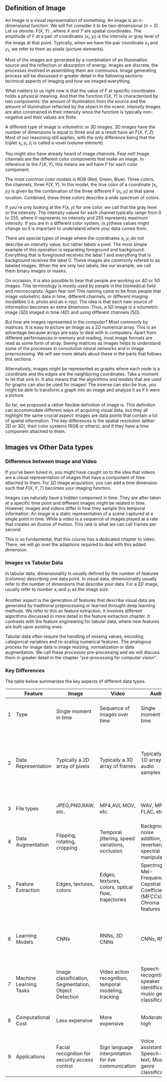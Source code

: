 
<!--

#TODO
add link to next chapters
working some schemes for definition of image
-->

## Definition of Image

An image is a visual representation of something. An image is an n-dimensional function. We will fist consider it to be two-dimensional $(n=2)$. Let us denote: $F(X, Y)$ , where $X$ and $Y$ are spatial coordinates. The amplitude of $F$ at a pair of coordinates $(x_i, y_i)$ is the intensity or gray level of the image at that point. Typically, when we have the pair coordinate $x_1$ and $y_1$, we refer to them as pixels (picture elements).

Most of the images are generated by a combination of an illumination source and the reflection or absorption of energy. Images are discrete, the processes involved in assembling them are continuous. Image generating process will be discussed in greater detail in the following sections: technical aspects of imaging and how we imaged everything. 

What matters to us right now is that the value of $F$ at specific coordinates holds a physical meaning. And that the function $F(X, Y)$ is characterized by two components: the amount of illumination from the source and the amount of illumination reflected by the object in the scene. Intensity images are also constrained in their intensity since the function is typically non-negative and their values are finite. 

A different type of image is volumetric or 3D images. 3D images have the number of dimensions is equal to three and as a result have an $F(X, Y, Z)$. Most of our reasoning still applies, with the only difference being that the triplet $x_i, y_i, z_i$ is called a voxel (volume element).

You might also have already heard of image channels. Fear not! Image channels are the different color components that make an image. In reference to the $F(X,Y)$, this means we will have $F$ for each color component.

The most common color models is RGB (Red, Green, Blue). Three colors, the channels, three $F(X, Y)$. In this model, the true color of a coordinate $(x_i, y_i)$ is given by the combination of the three different F $(x_i, y_i)$ at that same location. Combined, these three colors describe a wide spectrum of colors.

If you're only looking at the $F(x, y)$ for one color, we call that the gray level or the intensity.  The intensity values for each channel typically range from $0$ to $255$, where $0$ represents no intensity and $255$ represents maximum intensity. If you are in a different color system, (x,y)these values might change so it is important to understand where your data comes from.

There are special types of image where the coordinates $x_i, y_i$ do not describe an intensity value, but rather labels a pixel. The most simple example of this operation is separating foreground and background. Everything that is foreground receives the label $1$ and everything that is background receives the label $0$. These images are commonly refered to as labeled images. When the are only two labels, like our example, we call them binary images or masks. 


On occasion, it is also possible to hear that people are working on $4D$ or $5D$ images. This terminology is mostly used by people in the biomedical field and microscopists. Again fear not! This naming came to be from people that image volumetric data in time, different channels, or different imaging modalities (i.e. photo and an x-ray). The idea is that each new source of information becomes an extra dimension. Thus, a $5D$ image is a volumetric image ($3D$) imaged in time ($4D$) and using different channels ($5D$).


But how are images represented in the computer? Most commonly by matrices. It is easy to picture an image as a $2D$ numerical array. This is an advantage because arrays are easy to deal with in computers. Apart from different performances in memory and reading, most image formats are read as some form of array. Seeing matrices as images helps to understand some of the processes in convolution neural networks and in image preprocessing. We will see more details about these in the parts that follows this sections.

Alternatively, images might be represented as graphs where each node is a coordinate and the edges are the neighboring coordinates. Take a moment to let that sink in. It also means that the algorithms and models that are used for graphs can also be used for images! The inverse can also be true, you might be able to transform a graph into an image and analyze it as if it were a picture.

So far, we proposed a rather flexible definition of image is. This definition can accommodate different ways of acquiring visual data, but they all highlight the same crucial aspect: images are data points that contain a lot of spatial information. The key differences is the spatial resolution (either 2D or 3D), their color systems (RGB or others), and if they have a time component attached to them.


## Images vs Other Data types

### Difference between Image and Video

If you've been tuned in,  you might have caught on to the idea that videos are a visual representation of images that have a component of time attached to them. For $2D$ image acquisition, you can add a time dimension such that $F(X, Y, T)$ becomes your imaging function. 

Images can naturally have a hidden component in time. They are after taken at a specific time point and different images might be related in time. However, images and videos differ in how they sample this temporal information. An image is a static representation of a scene captured at a single point in time. While a video is a
sequence of images played at a rate that creates an illusion of motion. This rate is what we can call frames per second. 

This is so fundamental, that this course has a dedicated chapter to video. There, we will go over the adaptions required to deal with this added dimension.

### Images vs Tabular Data

In tabular data, dimensionality is usually defined by the number of features (columns) describing one data point. In visual data, dimensionality usually refer to the number of dimensions that describe your data. For a $2D$ image, usually refer to number $x_i$ and $y_i$ as the image size.  

 Another aspect is the generation of features that describe visual data are generated by traditional preprocessing or learned throught deep learning methods. We refer to this as feature extraction. It involves different algorithms discussed in more detail in the feature extraction chapter. It contrasts with the feature engineering for tabular data, where new features are built upon existing ones.

Tabular data often require the handling of missing values, encoding categorical variables and re-scaling numerical features. The analogous process for image data is image resizing, normalization or data augmentation. We call these processes pre-processing and we will discuss them in greater detail in the chapter "pre-processing for computer vision".

### Key Differences

The table below summarizes the key aspects of different data types. 


|   | Feature                | Image                                                | Video                                                 | Audio                                                                     | Tabular Data                                                         |
|---|------------------------|------------------------------------------------------|-------------------------------------------------------|---------------------------------------------------------------------------|----------------------------------------------------------------------|
| 1 | Type                   | Single moment in time                                | Sequence of images over time                          | Single moment in time                                                     | Structured data organized in rows and columns                        |
| 2 | Data Representation    | Typically a 2D array of pixels                       | Typically a 3D array of frames                        | Typically a 1D array of audio samples                                     | Typically a 2D array of features as columns and individual data sample as rows (i.e. spreadsheet, database tables                                         |
| 3 | File types             | JPEG,PNG,RAW, etc.                                   | MP4,AVI, MOV, etc.                                    | WAV, MP3, FLAC, etc.                                                      | CSV, Excel (.xlsx, .xls), Database formats, etc.                     |
| 4 | Data Augmentation	     | Flipping, rotating, cropping	                        | Temporal jittering, speed variations, occlusion       | Background noise addition, reverberation, spectral manipulation           |  ROSE, SMOTE, ADASYN                                |
| 5 | Feature Extraction	    | Edges, textures, colors	                             | Edges, textures, colors, optical flow, trajectories   | Spectrogram, Mel-Frequency Cepstral Coefficients (MFCCs), Chroma features | Statistical analysis, Feature engineering, Data aggregation          |
| 6 | Learning Models	       | CNNs                                                 | RNNs, 3D CNNs                                         | CNNs, RNNs                                                                | Linear Regression, Decision Trees, Random Forests, Gradient Boosting |
| 7 | Machine Learning Tasks | Image classification, Segmentation, Object Detection | Video action recognition, temporal modeling, tracking | Speech recognition, speaker identification, music genre classification    | Regression, Classification, Clustering                               |
| 8 | Computational Cost	    | Less expensive	                                      | More expensive                                        | Moderate to high                                                          | Generally less expensive compared to others                          |
| 9 | Applications           | Facial recognition for security access control	      | Sign language interpretation for live communication   | Voice assistants, Speech-to-text, Music genre classification              | Predictive modeling, Fraud detection, Weather forecasting            |





